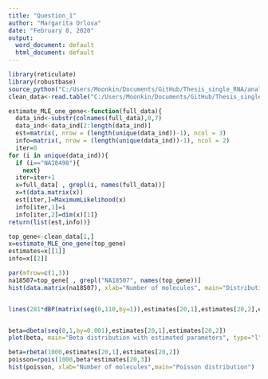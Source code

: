 ---
title: "Question_1"
author: "Margarita Orlova"
date: "February 8, 2020"
output:
  word_document: default
  html_document: default
---

```{r}
library(reticulate)
library(robustbase)
source_python("C:/Users/Moonkin/Documents/GitHub/Thesis_single_RNA/analysis/MLE.py")
clean_data<-read.table("C:/Users/Moonkin/Documents/GitHub/Thesis_single_RNA/analysis/clean_dataset_for_analysis.txt", header = T, sep = "\t")
```

```{r}
estimate_MLE_one_gene<-function(full_data){
  data_ind<-substr(colnames(full_data),0,7)
  data_ind<-data_ind[2:length(data_ind)]
  est=matrix(, nrow = (length(unique(data_ind))-1), ncol = 3)
  info=matrix(, nrow = (length(unique(data_ind))-1), ncol = 2)
  iter=0
for (i in unique(data_ind)){
  if (i=="NA18498"){
    next}
  iter=iter+1
  x=full_data[ , grepl(i, names(full_data))]
  x=t(data.matrix(x))
  est[iter,]=MaximumLikelihood(x)
  info[iter,1]=i
  info[iter,2]=dim(x)[1]}
return(list(est,info))}
```


```{r}
top_gene<-clean_data[1,]
x=estimate_MLE_one_gene(top_gene)
estimates=x[[1]]
info=x[[2]]
```


```{r}
par(mfrow=c(1,3))
na18507=top_gene[ , grepl("NA18507", names(top_gene))]
hist(data.matrix(na18507), xlab="Number of molecules", main="Distribution of protein expression") #Real data


lines(281*dBP(matrix(seq(0,110,by=1)),estimates[20,1],estimates[20,2],estimates[20,3]))


beta=dbeta(seq(0,1,by=0.001),estimates[20,1],estimates[20,2])
plot(beta, main="Beta distribution with estimated parameters", type="l")

beta=rbeta(1000,estimates[20,1],estimates[20,2])
poisson=rpois(1000,beta*estimates[20,3])
hist(poisson, xlab="Number of molecules",main="Poisson distribution")
```



